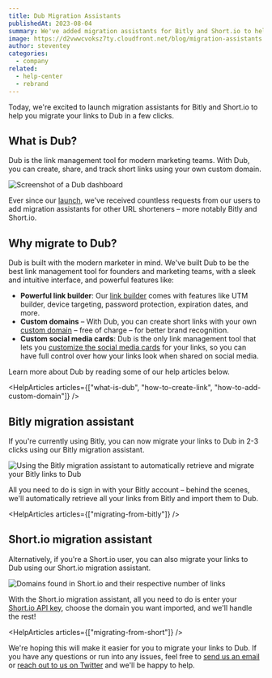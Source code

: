 ```yaml
---
title: Dub Migration Assistants
publishedAt: 2023-08-04
summary: We've added migration assistants for Bitly and Short.io to help you migrate your links to Dub in a few clicks.
image: https://d2vwwcvoksz7ty.cloudfront.net/blog/migration-assistants.png
author: steventey
categories:
  - company
related:
  - help-center
  - rebrand
---
```


Today, we're excited to launch migration assistants for Bitly and Short.io to help you migrate your links to Dub in a few clicks.

## What is Dub?

Dub is the link management tool for modern marketing teams. With Dub, you can create, share, and track short links using your own custom domain.

<Image
  alt="Screenshot of a Dub dashboard"
  src="https://d2vwwcvoksz7ty.cloudfront.net/blog/dub-dashboard.png"
  width={1359}
  height={995}
/>

Ever since our [launch](introducing-dub), we've received countless requests from our users to add migration assistants for other URL shorteners – more notably Bitly and Short.io.

## Why migrate to Dub?

Dub is built with the modern marketer in mind. We've built Dub to be the best link management tool for founders and marketing teams, with a sleek and intuitive interface, and powerful features like:

- **Powerful link builder**: Our [link builder](how-to-create-link) comes with features like UTM builder, device targeting, password protection, expiration dates, and more.
- **Custom domains** – With Dub, you can create short links with your own [custom domain](how-to-add-custom-domain) – free of charge – for better brand recognition.
- **Custom social media cards**: Dub is the only link management tool that lets you [customize the social media cards](how-to-create-link#custom-social-media-cards) for your links, so you can have full control over how your links look when shared on social media.

Learn more about Dub by reading some of our help articles below.

<HelpArticles
  articles={["what-is-dub", "how-to-create-link", "how-to-add-custom-domain"]}
/>

## Bitly migration assistant

If you're currently using Bitly, you can now migrate your links to Dub in 2-3 clicks using our Bitly migration assistant.

<Image
  alt="Using the Bitly migration assistant to automatically retrieve and migrate your Bitly links to Dub"
  src="https://d2vwwcvoksz7ty.cloudfront.net/help/imported-bitly-groups.png"
  width={1087}
  height={718}
/>

All you need to do is sign in with your Bitly account – behind the scenes, we'll automatically retrieve all your links from Bitly and import them to Dub.

<HelpArticles articles={["migrating-from-bitly"]} />

## Short.io migration assistant

Alternatively, if you're a Short.io user, you can also migrate your links to Dub using our Short.io migration assistant.

<Image
  alt="Domains found in Short.io and their respective number of links"
  src="https://d2vwwcvoksz7ty.cloudfront.net/help/imported-short-domains.png"
  width={956}
  height={594}
/>

With the Short.io migration assistant, all you need to do is enter your [Short.io API key](/help/article/migrating-from-short#step-1-get-your-shortio-api-key), choose the domain you want imported, and we'll handle the rest!

<HelpArticles articles={["migrating-from-short"]} />

We're hoping this will make it easier for you to migrate your links to Dub. If you have any questions or run into any issues, feel free to [send us an email](mailto:support@letsfind.my?subject=Question%20about%20migrating%20to%20Dub) or [reach out to us on Twitter](https://twitter.com/dubdotco) and we'll be happy to help.
